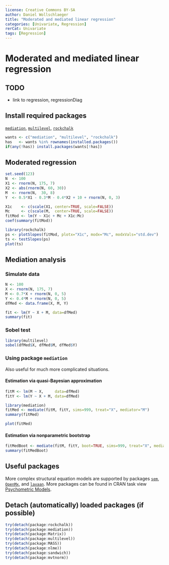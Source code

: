 ---
license: Creative Commons BY-SA
author: Daniel Wollschlaeger
title: "Moderated and mediated linear regression"
categories: [Univariate, Regression]
rerCat: Univariate
tags: [Regression]
---

Moderated and mediated linear regression
=========================

TODO
-------------------------

 - link to regression, regressionDiag

Install required packages
-------------------------

[`mediation`](https://cran.r-project.org/package=mediation), [`multilevel`](https://cran.r-project.org/package=multilevel), [`rockchalk`](https://cran.r-project.org/package=rockchalk)

```{r}
wants <- c("mediation", "multilevel", "rockchalk")
has   <- wants %in% rownames(installed.packages())
if(any(!has)) install.packages(wants[!has])
```
    
Moderated regression
-------------------------

```{r}
set.seed(123)
N  <- 100
X1 <- rnorm(N, 175, 7)
X2 <- abs(rnorm(N, 60, 30))
M  <- rnorm(N,  30, 8)
Y  <- 0.5*X1 - 0.3*M - 0.4*X2 + 10 + rnorm(N, 0, 3)
```

```{r}
X1c    <- c(scale(X1, center=TRUE, scale=FALSE))
Mc     <- c(scale(M,  center=TRUE, scale=FALSE))
fitMod <- lm(Y ~ X1c + Mc + X1c:Mc)
coef(summary(fitMod))
```


```{r moderation}
library(rockchalk)
ps <- plotSlopes(fitMod, plotx="X1c", modx="Mc", modxVals="std.dev")
ts <- testSlopes(ps)
plot(ts)
```

Mediation analysis
-------------------------

### Simulate data

```{r}
N <- 100
X <- rnorm(N, 175, 7)
M <- 0.7*X + rnorm(N, 0, 5)
Y <- 0.4*M + rnorm(N, 0, 5)
dfMed <- data.frame(X, M, Y)
```

```{r}
fit <- lm(Y ~ X + M, data=dfMed)
summary(fit)
```

### Sobel test

```{r}
library(multilevel)
sobel(dfMed$X, dfMed$M, dfMed$Y)
```

### Using package `mediation`

Also useful for much more complicated situations.

#### Estimation via quasi-Bayesian approximation

```{r}
fitM <- lm(M ~ X,     data=dfMed)
fitY <- lm(Y ~ X + M, data=dfMed)

library(mediation)
fitMed <- mediate(fitM, fitY, sims=999, treat="X", mediator="M")
summary(fitMed)
```

```{r rerRegressionModMed01}
plot(fitMed)
```

#### Estimation via nonparametric bootstrap

```{r}
fitMedBoot <- mediate(fitM, fitY, boot=TRUE, sims=999, treat="X", mediator="M")
summary(fitMedBoot)
```

Useful packages
-------------------------

More complex structural equation models are supported by packages [`sem`](https://cran.r-project.org/package=sem), [`OpenMx`](https://openmx.ssri.psu.edu/), and [`lavaan`](https://cran.r-project.org/package=lavaan). More packages can be found in CRAN task view [Psychometric Models](https://cran.r-project.org/web/views/Psychometrics.html).

Detach (automatically) loaded packages (if possible)
-------------------------

```{r}
try(detach(package:rockchalk))
try(detach(package:mediation))
try(detach(package:Matrix))
try(detach(package:multilevel))
try(detach(package:MASS))
try(detach(package:nlme))
try(detach(package:sandwich))
try(detach(package:mvtnorm))
```
